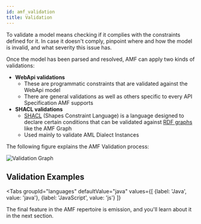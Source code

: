 ```yaml
---
id: amf_validation
title: Validation
---
```


To validate a model means checking if it complies with the constraints defined for it. In case it doesn't comply,
pinpoint where and how the model is invalid, and what severity this issue has.

Once the model has been parsed and resolved, AMF can apply two kinds of validations:
- **WebApi validations**
    - These are programmatic constraints that are validated against the WebApi model
    - There are general validations as well as others specific to every API Specification AMF supports
- **SHACL validations**
    - [SHACL](https://www.w3.org/TR/shacl) (Shapes Constraint Language) is a language designed to declare certain
    conditions that can be validated against [RDF graphs](https://en.wikipedia.org/wiki/Resource_Description_Framework) like the AMF Graph
    - Used mainly to validate AML Dialect Instances


The following figure explains the AMF Validation process:

![Validation Graph](../../assets/images/amf/validation-graph.png)


## Validation Examples

<Tabs
    groupId="languages"
    defaultValue="java"
    values={[
        {label: 'Java', value: 'java'},
        {label: 'JavaScript', value: 'js'}
    ]}
>

<TabItem value="java">
    <CodeGetter
        language='java'
        codeUrl='examples/new-doc/src/test/java/ValidationTest.java'
    />
</TabItem>
<TabItem value="js">
    <CodeGetter
        language='js'
        codeUrl='examples/new-doc/src/test/js/validation.test.js'
    />
</TabItem>
</Tabs>


The final feature in the AMF repertoire is emission, and you'll learn about it in the next section.
